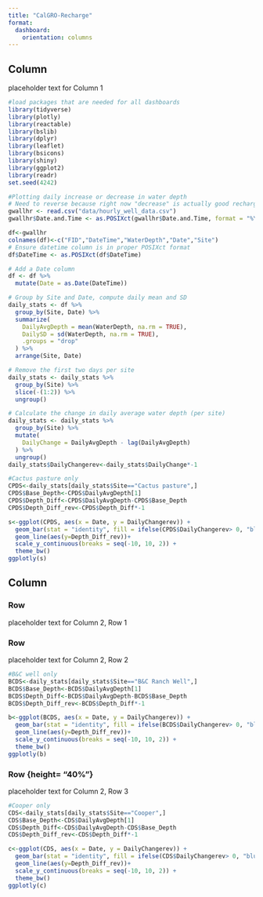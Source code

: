 ```yaml
---
title: "CalGRO-Recharge"
format: 
  dashboard: 
    orientation: columns
---
```


## Column{width="35%"}

placeholder text for Column 1

```r
#load packages that are needed for all dashboards
library(tidyverse)
library(plotly)             
library(reactable)
library(bslib)
library(dplyr)
library(leaflet)
library(bsicons)
library(shiny)
library(ggplot2)
library(readr)
set.seed(4242)
```


```r
#Plotting daily increase or decrease in water depth
# Need to reverse because right now "decrease" is actually good recharge but plotted as bad water drawdown
gwallhr <- read.csv("data/hourly_well_data.csv")
gwallhr$Date.and.Time <- as.POSIXct(gwallhr$Date.and.Time, format = "%Y-%m-%d %H:%M:%S")

df<-gwallhr
colnames(df)<-c("FID","DateTime","WaterDepth","Date","Site")
# Ensure datetime column is in proper POSIXct format
df$DateTime <- as.POSIXct(df$DateTime)

# Add a Date column
df <- df %>%
  mutate(Date = as.Date(DateTime))

# Group by Site and Date, compute daily mean and SD
daily_stats <- df %>%
  group_by(Site, Date) %>%
  summarize(
    DailyAvgDepth = mean(WaterDepth, na.rm = TRUE),
    DailySD = sd(WaterDepth, na.rm = TRUE),
    .groups = "drop"
  ) %>%
  arrange(Site, Date)

# Remove the first two days per site
daily_stats <- daily_stats %>%
  group_by(Site) %>%
  slice(-(1:2)) %>%
  ungroup()

# Calculate the change in daily average water depth (per site)
daily_stats <- daily_stats %>%
  group_by(Site) %>%
  mutate(
    DailyChange = DailyAvgDepth - lag(DailyAvgDepth)
  ) %>%
  ungroup()
daily_stats$DailyChangerev<-daily_stats$DailyChange*-1
```

```r
#Cactus pasture only
CPDS<-daily_stats[daily_stats$Site=="Cactus pasture",]
CPDS$Base_Depth<-CPDS$DailyAvgDepth[1]
CPDS$Depth_Diff<-CPDS$DailyAvgDepth-CPDS$Base_Depth
CPDS$Depth_Diff_rev<-CPDS$Depth_Diff*-1

s<-ggplot(CPDS, aes(x = Date, y = DailyChangerev)) +
  geom_bar(stat = "identity", fill = ifelse(CPDS$DailyChangerev> 0, "blue", "red"), width = 0.7) +
  geom_line(aes(y=Depth_Diff_rev))+
  scale_y_continuous(breaks = seq(-10, 10, 2)) +
  theme_bw()
ggplotly(s)

```


## Column{width="65%"}

### Row {height="40%"}

placeholder text for Column 2, Row 1



### Row {height="40%"}

placeholder text for Column 2, Row 2
```r

#B&C well only
BCDS<-daily_stats[daily_stats$Site=="B&C Ranch Well",]
BCDS$Base_Depth<-BCDS$DailyAvgDepth[1]
BCDS$Depth_Diff<-BCDS$DailyAvgDepth-BCDS$Base_Depth
BCDS$Depth_Diff_rev<-BCDS$Depth_Diff*-1

b<-ggplot(BCDS, aes(x = Date, y = DailyChangerev)) +
  geom_bar(stat = "identity", fill = ifelse(BCDS$DailyChangerev> 0, "blue", "red"), width = 0.7) +
  geom_line(aes(y=Depth_Diff_rev))+
  scale_y_continuous(breaks = seq(-10, 10, 2)) +
  theme_bw()
ggplotly(b)

```

### Row {height= "40%"}

placeholder text for Column 2, Row 3

```r
#Cooper only
CDS<-daily_stats[daily_stats$Site=="Cooper",]
CDS$Base_Depth<-CDS$DailyAvgDepth[1]
CDS$Depth_Diff<-CDS$DailyAvgDepth-CDS$Base_Depth
CDS$Depth_Diff_rev<-CDS$Depth_Diff*-1

c<-ggplot(CDS, aes(x = Date, y = DailyChangerev)) +
  geom_bar(stat = "identity", fill = ifelse(CDS$DailyChangerev> 0, "blue", "red"), width = 0.7) +
  geom_line(aes(y=Depth_Diff_rev))+
  scale_y_continuous(breaks = seq(-10, 10, 2)) +
  theme_bw()
ggplotly(c)
```

